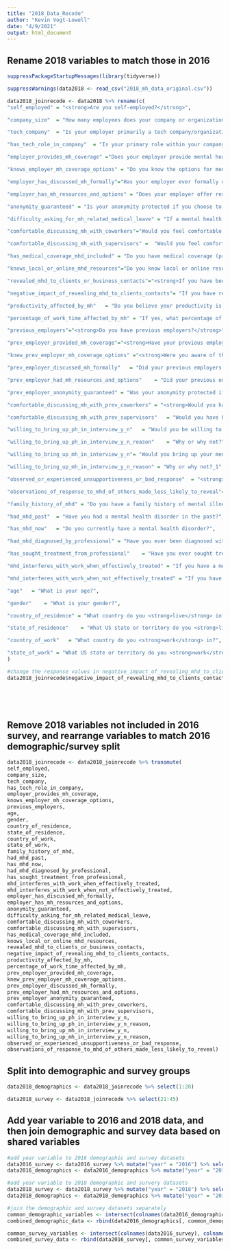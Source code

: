 ```yaml
---
title: "2018_Data_Recode"
author: "Kevin Vogt-Lowell"
date: "4/9/2021"
output: html_document
---
```


## Rename 2018 variables to match those in 2016

```r
suppressPackageStartupMessages(library(tidyverse))

suppressWarnings(data2018 <- read_csv("2018_mh_data_original.csv"))

data2018_joinrecode <- data2018 %>% rename(c(
"self_employed" = "<strong>Are you self-employed?</strong>",

"company_size"	= "How many employees does your company or organization have?",

"tech_company"	= "Is your employer primarily a tech company/organization?",

"has_tech_role_in_company"	= "Is your primary role within your company related to tech/IT?",

"employer_provides_mh_coverage"	="Does your employer provide mental health benefits as part of healthcare coverage?",

"knows_employer_mh_coverage_options" = "Do you know the options for mental health care available under your employer-provided health coverage?",

"employer_has_discussed_mh_formally"="Has your employer ever formally discussed mental health (for example, as part of a wellness campaign or other official communication)?",

"employer_has_mh_resources_and_options" = "Does your employer offer resources to learn more about mental health disorders and options for seeking help?",

"anonymity_guaranteed" = "Is your anonymity protected if you choose to take advantage of mental health or substance abuse treatment resources provided by your employer?",

"difficulty_asking_for_mh_related_medical_leave" = "If a mental health issue prompted you to request a medical leave from work, how easy or difficult would it be to ask for that leave?",

"comfortable_discussing_mh_with_coworkers"="Would you feel comfortable discussing a mental health issue with your coworkers?",

"comfortable_discussing_mh_with_supervisors" =  "Would you feel comfortable discussing a mental health issue with your direct supervisor(s)?",

"has_medical_coverage_mhd_included" = "Do you have medical coverage (private insurance or state-provided) that includes treatment of mental health disorders?",

"knows_local_or_online_mhd_resources"="Do you know local or online resources to seek help for a mental health issue?",

"revealed_mhd_to_clients_or_business_contacts"="<strong>If you have been diagnosed or treated for a mental health disorder, do you ever reveal this to clients or business contacts?</strong>",

"negative_impact_of_revealing_mhd_to_clients_contacts"= "If you have revealed a mental health disorder to a client or business contact, how has this affected you or the relationship?",

"productivity_affected_by_mh"	= "Do you believe your productivity is ever affected by a mental health issue?",

"percentage_of_work_time_affected_by_mh" = "If yes, what percentage of your work time (time performing primary or secondary job functions) is affected by a mental health issue?",

"previous_employers"="<strong>Do you have previous employers?</strong>",

"prev_employer_provided_mh_coverage"="<strong>Have your previous employers provided mental health benefits?</strong>",

"knew_prev_employer_mh_coverage_options" ="<strong>Were you aware of the options for mental health care provided by your previous employers?</strong>",

"prev_employer_discussed_mh_formally"	= "Did your previous employers ever formally discuss mental health (as part of a wellness campaign or other official communication)?",

"prev_employer_had_mh_resources_and_options"	= "Did your previous employers provide resources to learn more about mental health disorders and how to seek help?",

"prev_employer_anonymity_guaranteed" = "Was your anonymity protected if you chose to take advantage of mental health or substance abuse treatment resources with previous employers?",

"comfortable_discussing_mh_with_prev_coworkers"	= "<strong>Would you have been willing to discuss your mental health with your coworkers at previous employers?</strong>",

"comfortable_discussing_mh_with_prev_supervisors"	= "Would you have been willing to discuss your mental health with your direct supervisor(s)?",

"willing_to_bring_up_ph_in_interview_y_n"	= "Would you be willing to bring up a physical health issue with a potential employer in an interview?",

"willing_to_bring_up_ph_in_interview_y_n_reason"	= "Why or why not?",

"willing_to_bring_up_mh_in_interview_y_n"= "Would you bring up your mental health with a potential employer in an interview?",

"willing_to_bring_up_mh_in_interview_y_n_reason" = "Why or why not?_1",

"observed_or_experienced_unsupportiveness_or_bad_response"	= "<strong>Have you observed or experienced an unsupportive or badly handled response to a mental health issue in your current or previous workplace?</strong>",

"observations_of_response_to_mhd_of_others_made_less_likely_to_reveal"= "Have your observations of how another individual who discussed a mental health issue made you less likely to reveal a mental health issue yourself in your current workplace?",

"family_history_of_mhd"	= "Do you have a family history of mental illness?",

"had_mhd_past"	= "Have you had a mental health disorder in the past?",

"has_mhd_now"	= "Do you currently have a mental health disorder?",

"had_mhd_diagnosed_by_professional"	= "Have you ever been diagnosed with a mental health disorder?",

"has_sought_treatment_from_professional"	= "Have you ever sought treatment for a mental health disorder from a mental health professional?",

"mhd_interferes_with_work_when_effectively_treated"	= "If you have a mental health disorder, how often do you feel that it interferes with your work <strong>when being treated effectively?</strong>",

"mhd_interferes_with_work_when_not_effectively_treated"	= "If you have a mental health disorder, how often do you feel that it interferes with your work <strong>when</strong> <em><strong>NOT</strong></em><strong> being treated effectively (i.e., when you are experiencing symptoms)?</strong>",

"age"	= "What is your age?",

"gender"	= "What is your gender?",

"country_of_residence" = "What country do you <strong>live</strong> in?",

"state_of_residence"	= "What US state or territory do you <strong>live</strong> in?",

"country_of_work"	= "What country do you <strong>work</strong> in?",

"state_of_work"	= "What US state or territory do you <strong>work</strong> in?")
)

#change the response values in negative_impact_of_revealing_mhd_to_clients_contacts to match those in 2016
data2018_joinrecode$negative_impact_of_revealing_mhd_to_clients_contacts <- recode(data2018_joinrecode$negative_impact_of_revealing_mhd_to_clients_contacts,
                                                                                   "Negatively" = "Yes", 
                                                                                   "Positively" = "No", 
                                                                                   "No change" = "No")
  
```


## Remove 2018 variables not included in 2016 survey, and rearrange variables to match 2016 demographic/survey split

```r

data2018_joinrecode <- data2018_joinrecode %>% transmute(
self_employed,
company_size,
tech_company,
has_tech_role_in_company,
employer_provides_mh_coverage,
knows_employer_mh_coverage_options,
previous_employers,
age,
gender,
country_of_residence,
state_of_residence,
country_of_work,
state_of_work,
family_history_of_mhd,
had_mhd_past,
has_mhd_now,
had_mhd_diagnosed_by_professional,
has_sought_treatment_from_professional,
mhd_interferes_with_work_when_effectively_treated,
mhd_interferes_with_work_when_not_effectively_treated,
employer_has_discussed_mh_formally,
employer_has_mh_resources_and_options,
anonymity_guaranteed,
difficulty_asking_for_mh_related_medical_leave,
comfortable_discussing_mh_with_coworkers,
comfortable_discussing_mh_with_supervisors,
has_medical_coverage_mhd_included,
knows_local_or_online_mhd_resources,
revealed_mhd_to_clients_or_business_contacts,
negative_impact_of_revealing_mhd_to_clients_contacts,
productivity_affected_by_mh,
percentage_of_work_time_affected_by_mh,
prev_employer_provided_mh_coverage,
knew_prev_employer_mh_coverage_options,
prev_employer_discussed_mh_formally,
prev_employer_had_mh_resources_and_options,
prev_employer_anonymity_guaranteed,
comfortable_discussing_mh_with_prev_coworkers,
comfortable_discussing_mh_with_prev_supervisors,
willing_to_bring_up_ph_in_interview_y_n,
willing_to_bring_up_ph_in_interview_y_n_reason,
willing_to_bring_up_mh_in_interview_y_n,
willing_to_bring_up_mh_in_interview_y_n_reason,
observed_or_experienced_unsupportiveness_or_bad_response,
observations_of_response_to_mhd_of_others_made_less_likely_to_reveal)
```

## Split into demographic and survey groups

```r

data2018_demographics <- data2018_joinrecode %>% select(1:20)

data2018_survey <- data2018_joinrecode %>% select(21:45)

```


## Add year variable to 2016 and 2018 data, and then join demographic and survey data based on shared variables

```r

#add year variable to 2016 demographic and survey datasets
data2016_survey <- data2016_survey %>% mutate("year" = "2016") %>% select(year, everything())
data2016_demographics <- data2016_demographics %>% mutate("year" = "2016") %>% select(year, everything())

#add year variable to 2018 demographic and survery datasets
data2018_survey <- data2018_survey %>% mutate("year" = "2018") %>% select(year, everything())
data2018_demographics <- data2018_demographics %>% mutate("year" = "2018") %>% select(year, everything())

#join the demographic and survey datasets separately
common_demographic_variables <- intersect(colnames(data2016_demographics), colnames(data2018_demographics))
combined_demographic_data <- rbind(data2016_demographics[, common_demographic_variables], data2018_demographics[, common_demographic_variables])

common_survey_variables <- intersect(colnames(data2016_survey), colnames(data2018_survey))
combined_survey_data <- rbind(data2016_survey[, common_survey_variables], data2018_survey[, common_survey_variables])

```
